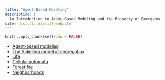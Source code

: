 ```yaml
---
title: "Agent-Based Modeling"
description: |
  An Introduction to Agent-Based Modeling and the Property of Emergence in Complex Systems.
site: distill::distill_website
---
```


```r
knitr::opts_chunk$set(echo = FALSE)
```


* [Agent-based modeling](./agent-based-modeling.html)
* [The Schelling model of segregation](./schelling.html)
* [Life](./life-cellular-automaton.html)
* [Cellular automata](./cellular-automata.html)
* [Forest fire](./forest-fire.html)
* [Neighborhoods](./neighborhood-relations.html)
